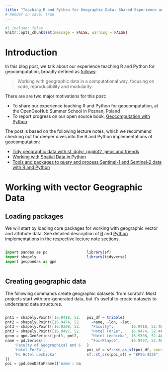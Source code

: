 ```yaml
---
title: "Teaching R and Python for Geographic Data: Shared Experience and Lessons Learned"
# Render on save: true
---
```


```r
#| include: false
knitr::opts_chunk$set(message = FALSE, warning = FALSE)
```

# Introduction

In this blog post, we talk about our experience teaching R and Python for geocomputation, broadly defined as [follows](https://r.geocompx.org/intro#what-is-geocomputation):

> Working with geographic data in a computational way, focusing on code, reproducibility and modularity.

There are are two major motivations for this post:

- To share our experience teaching R and Python for geocomputation, at the OpenGeoHub Summer School in Poznan, Poland
- To report progress on our open source book, [Geocomputation with Python](https://py.geocompx.org/)

The post is based on the following lecture notes, which we recommend checking out for deeper dives into the R and Python implementations of geocomputation:

- [Tidy geographic data with sf, dplyr, ggplot2, geos and friends](https://ogh23.robinlovelace.net/tidy)
- [Working with Spatial Data in Python](https://geobgu.xyz/presentations/p_2023_ogh/)
- [Tools and packages to query and process Sentinel-1 and Sentinel-2 data with R and Python](https://github.com/loreabad6/ogh23)

# Working with vector Geographic Data

## Loading packages

We will start by loading core packages for working with geographic vector and attribute data.
See detailed description of [R](https://ogh23.robinlovelace.net/tidy#vector-data) and [Python](https://geobgu.xyz/presentations/p_2023_ogh/01-vector.html) implementations in the respective lecture note sections.


:::: columns

::: {.column width="50%"}

```python
import pandas as pd
import shapely
import geopandas as gpd
```

:::

::: {.column width="50%"}

```r
library(sf)
library(tidyverse)
```

:::

::::

## Creating geographic data

The following commands create geographic datasets 'from scratch'.
Most projects start with pre-generated data, but it's useful to create datasets to understand data structures.

:::: columns

::: {.column width="50%"}

```python
pnt1 = shapely.Point([16.9418, 52.4643])
pnt2 = shapely.Point([16.9474, 52.4436])
pnt3 = shapely.Point([16.9308, 52.4437])
pnt3 = shapely.Point([16.9497, 52.4604])
geom = gpd.GeoSeries([pnt1, pnt2, pnt3], crs=4326)
name = pd.Series([
    'Faculty of Geographical and Geological Sciences', 
    'Hotel ForZa', 
    'HL Hotel Lechicka'
])
poi = gpd.GeoDataFrame({'name': name, 'geometry': geom})
```

:::

::: {.column width="50%"}

```r
poi_df = tribble(
  ~name, ~lon, ~lat,
  "Faculty",        16.9418, 52.4643,
  "Hotel ForZa",    16.9474, 52.4436,
  "Hotel Lechicka", 16.9308, 52.4437,
  "FairPlayce",     16.9497, 52.4604
)
poi_sf = sf::st_as_sf(poi_df, coords = c("lon", "lat"))
sf::st_crs(poi_sf) = "EPSG:4326"
```

:::

::::

